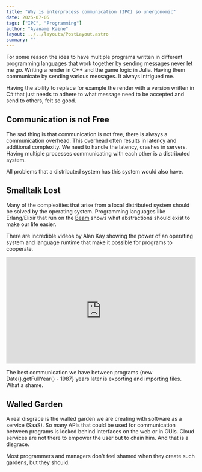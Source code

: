 ```yaml
---
title: "Why is interprocess communication (IPC) so unergonomic"
date: 2025-07-05
tags: ["IPC", "Programming"]
author: "Ayanami Kaine"
layout: ../../layouts/PostLayout.astro
summary: ""
---
```


For some reason the idea to have multiple programs written in different programming languages that work together by sending messages never let me go. Writing a render in C++ and the game logic in Julia. Having them communicate by sending various messages. It always intrigued me. 

Having the ability to replace for example the render with a version written in C# that just needs to adhere to what message need to be accepted and send to others, felt so good.

## Communication is not Free

The sad thing is that communication is not free, there is always a communication overhead. This overhead often results in latency and additional complexity. We need to handle the latency, crashes in servers. Having multiple processes communicating with each other is a distributed system.

All problems that a distributed system has this system would also have.

## Smalltalk Lost

Many of the complexities that arise from a local distributed system should be solved by the operating system. Programming languages like Erlang/Elixir that run on the [Beam](https://www.erlang-solutions.com/blog/the-beam-erlangs-virtual-machine/) shows what abstractions should exist to make our life easier.  

There are incredible videos by Alan Kay showing the power of an operating system and language runtime that make it possible for programs to cooperate.

<div style="position: relative; padding-bottom: 56.25%; height: 0; overflow: hidden; max-width: 100%;">
  <iframe 
    src="https://www.youtube.com/embed/6ZdxiQoOBgs?start=2425" 
    style="position: absolute; top: 0; left: 0; width: 100%; height: 100%; border:0;"
    allow="accelerometer; autoplay; clipboard-write; encrypted-media; gyroscope; picture-in-picture; web-share" 
    allowfullscreen 
    title="Alan Kay on Object-Oriented Programming (Embedded YouTube Video)">
  </iframe>
</div>

The best communication we have between programs {new Date().getFullYear() - 1987} years later is exporting and importing files. What a shame.

## Walled Garden

A real disgrace is the walled garden we are creating with software as a service (SaaS). So many APIs that could be used for communication between programs is locked behind interfaces on the web or in GUIs. Cloud services are not there to empower the user but to chain him. And that is a disgrace.

Most programmers and managers don't feel shamed when they create such gardens, but they should.